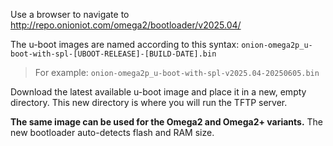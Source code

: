 Use a browser to navigate to http://repo.onioniot.com/omega2/bootloader/v2025.04/

The u-boot images are named according to this syntax: `onion-omega2p_u-boot-with-spl-[UBOOT-RELEASE]-[BUILD-DATE].bin`

> For example: `onion-omega2p_u-boot-with-spl-v2025.04-20250605.bin`

Download the latest available u-boot image and place it in a new, empty directory. This new directory is where you will run the TFTP server.

**The same image can be used for the Omega2 and Omega2+ variants.** The new bootloader auto-detects flash and RAM size.
